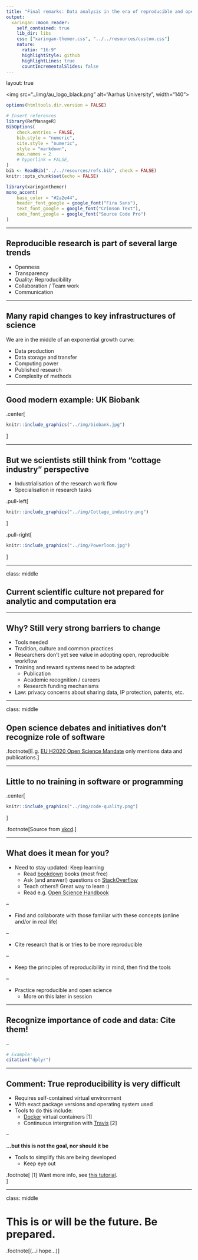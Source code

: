 ```yaml
---
title: "Final remarks: Data analysis in the era of reproducible and open science"
output:
  xaringan::moon_reader:
    self_contained: true
    lib_dir: libs
    css: ["xaringan-themer.css", "../../resources/custom.css"]
    nature:
      ratio: "16:9"
      highlightStyle: github
      highlightLines: true
      countIncrementalSlides: false
---
```


layout: true

<div class="my-footer">
<span>
<img src="../img/au_logo_black.png" alt="Aarhus University", width="140">
</span>
</div> 

```r
options(htmltools.dir.version = FALSE)

# Insert references
library(RefManageR)
BibOptions(
    check.entries = FALSE,
    bib.style = "numeric",
    cite.style = "numeric",
    style = "markdown",
    max.names = 2
    # hyperlink = FALSE,
)
bib <- ReadBib("../../resources/refs.bib", check = FALSE)
knitr::opts_chunk$set(echo = FALSE)
```

```r
library(xaringanthemer)
mono_accent(
    base_color = "#2a2e44",
    header_font_google = google_font("Fira Sans"),
    text_font_google = google_font("Crimson Text"),
    code_font_google = google_font("Source Code Pro")
)
```

---

## Reproducible research is part of several large trends

- Openness
- Transparency
- Quality: Reproducibility
- Collaboration / Team work
- Communication

---

## Many rapid changes to key infrastructures of science

We are in the middle of an exponential growth curve:

- Data production
- Data storage and transfer
- Computing power
- Published research
- Complexity of methods

---

## Good modern example: UK Biobank

.center[
```r
knitr::include_graphics("../img/biobank.jpg")
```
]

---

## But we scientists still think from "cottage industry" perspective

- Industrialisation of the research work flow
- Specialisation in research tasks

.pull-left[
```r
knitr::include_graphics("../img/Cottage_industry.png")
```
]

.pull-right[
```r
knitr::include_graphics("../img/Powerloom.jpg")
```
]

---

class: middle

## Current scientific culture not prepared for analytic and computation era

---

## Why? Still very strong barriers to change

- Tools needed
- Tradition, culture and common practices
- Researchers don't yet see value in adopting open, reproducible workflow
- Training and reward systems need to be adapted:
	- Publication
	- Academic recognition / careers
	- Research funding mechanisms
- Law: privacy concerns about sharing data, IP protection, patents, etc.

---

class: middle

## Open science debates and initiatives don't recognize role of software

.footnote[E.g. [EU H2020 Open Science Mandate] only mentions data and publications.]

[EU H2020 Open Science Mandate]: https://ec.europa.eu/research/participants/data/ref/h2020/grants_manual/hi/oa_pilot/h2020-hi-oa-pilot-guide_en.pdf

---

## Little to no training in software or programming

.center[
```r
knitr::include_graphics("../img/code-quality.png")
```
]

.footnote[Source from [xkcd](https://www.xkcd.com/1513/).]

---

## What does it mean for you?

- Need to stay updated: Keep learning
    - Read [bookdown](https://bookdown.org/) books (most free)
    - Ask (and answer!) questions on [StackOverflow](https://stackoverflow.com/)
    - Teach others!! Great way to learn :)
    - Read e.g. [Open Science Handbook](https://open-science-training-handbook.gitbook.io/book/)

--

- Find and collaborate with those familiar with these concepts (online and/or in real life)

--

- Cite research that is or tries to be more reproducible

--

- Keep the principles of reproducibility in mind, then find the tools

--

- Practice reproducible and open science
    - More on this later in session

---

## Recognize importance of code and data: Cite them!

--

```r
# Example:
citation("dplyr")
```

---

## Comment: True reproducibility is very difficult

- Requires self-contained virtual environment
- With exact package versions and operating system used
- Tools to do this include:
    - [Docker] virtual containers [1]
    - Continuous intergration with [Travis] [2]

--

**...but this is not the goal, nor should it be**

- Tools to simplify this are being developed
    - Keep eye out

[Docker]: https://github.com/rocker-org/rocker
[Travis]: https://travis-ci.org/

.footnote[
[1] Want more info, see [this tutorial](https://colinfay.me/docker-r-reproducibility/).  
]

---

class: middle

# This is or will be the future. Be prepared.

.footnote[(...i hope...)]
